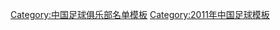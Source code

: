 {{Football squad with groups
|name=2011年中超分类名单天津
|bgcolor=#FFFFFF
|bordercolor=#808080
|textcolor=#002080
|title=[[天津泰达足球俱乐部|<span style="color:#002080">天津泰达</span>]] — [[2011年中国足球超级联赛|<span style="color:#002080">2011年</span>]][[中国足球超级联赛|<span style="color:#002080">中超联赛</span>]]第 10 名、[[2011年中国足协杯|<span style="color:#002080">足协杯</span>]]冠军
|group1=全年参赛球员
|list1=<div>
{{Football squad2 player|no=1|name=[[赵燕明]]}}
{{Football squad2 player|no=2|name=[[何杨]]}}
{{Football squad2 player|no=4|name=[[吴泽 (足球运动员)|吴泽]]}}
{{Football squad2 player|no=5|name=[[李玮锋]]}}
{{Football squad2 player|no=6|name={{flagicon|SRB}} [[马克·佐里奇|佐里奇]]}}
{{Football squad2 player|no=7|name=[[李本舰]]}}
{{Football squad2 player|no=8|name=[[胡人天]]}}
{{Football squad2 player|no=10|name=[[王新欣]]<small>([[队长 (足球)|c]])</small>}}
{{Football squad2 player|no=11|name=[[姜晨]]}}
{{Football squad2 player|no=12|name=[[田旭]]}}
{{Football squad2 player|no=13|name=[[白岳轩]]}}
{{Football squad2 player|no=14|name=[[白岳峰]]}}
{{Football squad2 player|no=15|name=[[聊博超]]}}
{{Football squad2 player|no=16|name=[[张晓彬 (1985年)|张晓彬]]}}
{{Football squad2 player|no=18|name=[[郑津|郑毅]]}}
{{Football squad2 player|no=19|name=[[聂涛]]}}
{{Football squad2 player|no=20|name=[[毛彪]]}}
{{Football squad2 player|no=21|name=[[韩燕鸣]]}}
{{Football squad2 player|no=22|name=[[于大宝]]}}
{{Football squad2 player|no=23|name=[[吴伟安]]}}
{{Football squad2 player|no=25|name=[[杨启鹏]]}}
{{Football squad2 player|no=26|name=[[曹阳]]}}
{{Football squad2 player|no=27|name=[[马磊磊]]}}
{{Football squad2 player|no=28|name=[[芦洋]]}}
{{Football squad2 player|no=29|name=[[范柏群]]}}
{{Football squad2 player|no=30|name=[[刘松]]}}
{{Football squad2 player|no=31|name=[[韩财]]}}
{{Football squad2 player|no=32|name=[[贾玉栋]]}}
{{Football squad2 player|no=33|name=[[李磊 (1990年12月)|李磊]]}}
{{Football squad2 player|no=34|name=[[林晨]]}}
{{Football squad2 player|no=35|name={{flagicon|ARG}} [[卢西亚诺·奥尔金|卢西亚诺]]}}
{{Football squad2 player|no=36|name=[[陈涛 (足球运动员)|陈涛]]}}
{{Football squad2 player|no=37|name=[[穆玉潭]]}}
{{Football squad2 player|no=38|name=[[许小龙]]}}
{{Football squad2 player|no=39|name=[[赵英杰]]}}
{{Football squad2 player|no=40|name=[[李耀悦]]}}
</div>
|group2=夏季转入球员
|list2=<div>
{{Football squad2 player|no=41|name=[[范志强 (足球运动员)|范志强]]}}
{{Football squad2 player|no=42|name={{flagicon|ROM}} [[马里乌斯·比拉什科|比拉斯科]]}}
{{Football squad2 player|no=44|name={{flagicon|KOR}} [[宋鍾國|宋钟国]]}}
{{Football squad2 player|no=45|name=[[宋振瑜]]}}
</div>
|group3=夏季转出球员
|list3=<div>
{{Football squad2 player|no=3|name={{flagicon|KOR}} [[权辑]]}}
{{Football squad2 player|no=9|name={{flagicon|Nigeria}} [[奥比奥拉·奥吉塔|奥迪塔]]}}
{{Football squad2 player|no=17|name=[[芦哲宇]]}}
{{Football squad2 player|no=24|name=[[杜君鹏]]}}
</div>
|group4=主教练
|list4={{flagicon|NED}} [[阿里·哈恩|阿里·汉]]
}}
<noinclude>
{{DEFAULTSORT:Tianjin Teda F.C. Squad 2011}}
[[Category:中国足球俱乐部名单模板]]
[[Category:2011年中国足球模板]]
</noinclude>